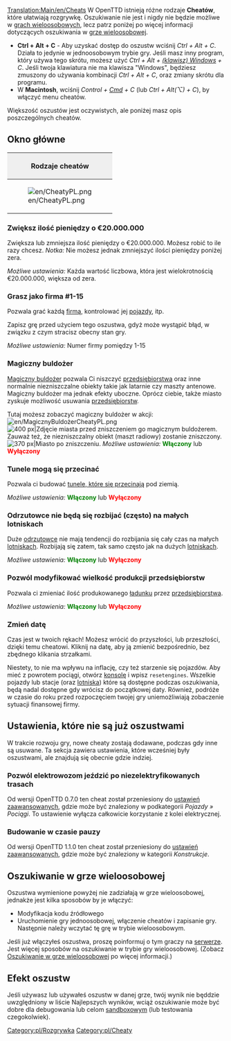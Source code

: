 [[Translation:Main/en/Cheats]]{{pl/Spis treści}}
{{pl/Uwaga| Używając cheatów (oszustw) zdradzasz współzawodników. Należy wziąć pod uwagę, że te oszustwa zostaną zapamiętane (Użycie cheata zostaje zapisane wraz ze stanem gry).}}
W OpenTTD istnieją różne rodzaje '''Cheatów''', które ułatwiają rozgrywkę. Oszukiwanie nie jest i nigdy nie będzie możliwe w [[Main/pl/Gra wieloosobowa|grach wieloosobowych]], lecz patrz poniżej po więcej informacji dotyczących oszukiwania w [[Main/pl/Gra wieloosobowa|grze wieloosobowej]]. 

*'''Ctrl + Alt + C''' - Aby uzyskać dostęp do oszustw wciśnij ''Ctrl + Alt + C''. Działa to jedynie w jednoosobowym trybie gry. Jeśli masz inny program, który używa tego skrótu, możesz użyć ''Ctrl + Alt + [http://www.wikipedia.org/wiki/pl:Windows (klawisz) Windows] + C''. Jeśli twoja klawiatura nie ma klawisza "Windows", będziesz zmuszony do używania kombinacji ''Ctrl + Alt + C'', oraz zmiany skrótu dla programu.
*W '''Macintosh''', wciśnij ''Control + [http://www.wikipedia.org/wiki/pl:Command Cmd] + C'' (lub ''Ctrl + Alt(⌥) + C''), by włączyć menu cheatów.

Większość oszustów jest oczywistych, ale poniżej masz opis poszczególnych cheatów.

==Okno główne==
{|border="2" cellspacing="4" cellpadding="3" rules="all" style="margin:1em 1em 1em 0; border:solid 1px #AAAAAA;"
!colspan="4" style="background:#efefef;"| Rodzaje cheatów
|-
| rowspan="10"|[[File:en/CheatyPL.png|frame|center]]
| style="background:#efefef;"|'''Rodzaj'''
|-
| [[Main/en/Cheaty/Pl#Zwiększ ilość pieniędzy o €20.000.000|1. Dodawanie/odejmowanie pieniędzy]]
|-
| [[Main/en/Cheaty/Pl#Grasz jako firma #1-15|2. Zmiana firmy]]
|-
| [[Main/en/Cheaty/Pl#Magiczny buldożer|3. Magiczny buldożer]]
|-
| [[Main/en/Cheaty/Pl#Tunele mogą się przecinać|4. Przecinanie się tuneli]]
|-
| [[Main/en/Cheaty/Pl#Odrzutowce nie będą się rozbijać (często) na małych lotniskach|5. Brak wypadków odrzutowców]]
|-
| [[Main/en/Cheaty/Pl#Pozwól modyfikować wielkość produkcji przedsiębiorstw|6. Modyfikacja produkcji przedsiębiorstw]]
|-
| [[Main/en/Cheaty/Pl#Zmień datę|7. Zmiana daty]]
|}

===Zwiększ ilość pieniędzy o €20.000.000===
Zwiększa lub zmniejsza ilość pieniędzy o €20.000.000. Możesz robić to ile razy chcesz. ''Notka:'' Nie możesz jednak zmniejszyć ilości pieniędzy poniżej zera.

''Możliwe ustawienia:'' Każda wartość liczbowa, która jest wielokrotnością €20.000.000, większa od zera.

===Grasz jako firma #1-15===
Pozwala grać każdą [[Main/pl/Firma transportowa|firmą]], kontrolować jej [[Main/pl/Pojazdy|pojazdy]], itp.

Zapisz grę przed użyciem tego oszustwa, gdyż może wystąpić błąd, w związku z czym stracisz obecny stan gry.

''Możliwe ustawienia:'' Numer firmy pomiędzy 1-15

===Magiczny buldożer===
[[Main/pl/Magiczny Buldożer|Magiczny buldożer]] pozwala Ci niszczyć [[Main/pl/Przedsiębiorstwa|przedsiębiorstwa]] oraz inne normalnie niezniszczalne obiekty takie jak latarnie czy maszty antenowe. Magiczny buldożer ma jednak efekty uboczne. Oprócz ciebie, także miasto zyskuje możliwość usuwania [[Main/pl/Przedsiębiorstwa|przedsiębiorstw]]. 

Tutaj możesz zobaczyć magiczny buldożer w akcji: [[File:en/MagicznyBuldożerCheatyPL.png]]
[[File:en/Town Before.png|thumb|left|400 px|Zdjęcie miasta przed zniszczeniem go magicznym buldożerem. Zauważ też, że niezniszczalny obiekt (maszt radiowy) zostanie zniszczony.]]
[[File:en/Town After.png|thumb|center|370 px|Miasto po zniszczeniu.]]
{{en/-}}
''Możliwe ustawienia:'' <span style="color:green">'''Włączony'''</span> lub <span style="color:red">'''Wyłączony'''</span>

===Tunele mogą się przecinać===
Pozwala ci budować [[Main/pl/Przecinające się tunele|tunele, które się przecinają]] pod ziemią.

''Możliwe ustawienia:'' <span style="color:green">'''Włączony'''</span> lub <span style="color:red">'''Wyłączony'''</span>

===Odrzutowce nie będą się rozbijać (często) na małych lotniskach===
Duże [[Main/pl/Samoloty|odrzutowce]] nie mają tendencji do rozbijania się cały czas na małych [[Main/pl/Lotniska|lotniskach]]. Rozbijają się zatem, tak samo często jak na dużych [[Main/pl/Lotniska|lotniskach]].

''Możliwe ustawienia:'' <span style="color:green">'''Włączony'''</span> lub <span style="color:red">'''Wyłączony'''</span>

===Pozwól modyfikować wielkość produkcji przedsiębiorstw===
Pozwala ci zmieniać ilość produkowanego [[Main/pl/Ładunek|ładunku]] przez [[Main/pl/Przedsiębiorstwa|przedsiębiorstwa]].

''Możliwe ustawienia:'' <span style="color:green">'''Włączony'''</span> lub <span style="color:red">'''Wyłączony'''</span>

===Zmień datę===
Czas jest w twoich rękach! Możesz wrócić do przyszłości, lub przeszłości, dzięki temu cheatowi. Kliknij na datę, aby ją zmienić bezpośrednio, bez zbędnego klikania strzałkami.

Niestety, to nie ma wpływu na inflację, czy też starzenie się pojazdów. Aby mieć z powrotem pociągi, otwórz [[Main/pl/Konsola|konsolę]] i wpisz <code>resetengines</code>. Wszelkie pojazdy lub stacje (oraz [[Main/pl/Lotniska|lotniska]]) które są dostępne podczas oszukiwania, będą nadal dostępne gdy wrócisz do początkowej daty. Również, podróże w czasie do roku przed rozpoczęciem twojej gry uniemożliwiają zobaczenie sytuacji finansowej firmy.

==Ustawienia, które nie są już oszustwami==
W trakcie rozwoju gry, nowe cheaty zostają dodawane, podczas gdy inne są usuwane. Ta sekcja zawiera ustawienia, które wcześniej były oszustwami, ale znajdują się obecnie gdzie indziej.

===Pozwól elektrowozom jeździć po niezelektryfikowanych trasach===
Od wersji OpenTTD 0.7.0 ten cheat został przeniesiony do [[Main/pl/Zaawansowane ustawienia|ustawień zaawansowanych]], gdzie może być znaleziony w podkategorii ''Pojazdy &raquo; Pociągi''. To ustawienie wyłącza całkowicie korzystanie z kolei elektrycznej.

===Budowanie w czasie pauzy===
Od wersji OpenTTD 1.1.0 ten cheat został przeniesiony do [[Main/pl/Zaawansowane ustawienia|ustawień zaawansowanych]], gdzie może być znaleziony w kategorii ''Konstrukcje''.

==Oszukiwanie w grze wieloosobowej==
Oszustwa wymienione powyżej nie zadziałają w grze wieloosobowej, jednakże jest kilka sposobów by je włączyć:
* Modyfikacja kodu źródłowego
* Uruchomienie gry jednoosobowej, włączenie cheatów i zapisanie gry. Następnie należy wczytać tę grę w trybie wieloosobowym.
Jeśli już włączyłeś oszustwa, proszę poinformuj o tym graczy na [[Main/pl/Serwer|serwerze]]. Jest więcej sposobów na oszukiwanie w trybie gry wieloosobowej.
(Zobacz [[Main/pl/Oszukiwanie w grze wieloosobowej|Oszukiwanie w grze wieloosobowej]] po więcej informacji.)

==Efekt oszustw==
Jeśli używasz lub używałeś oszustw w danej grze, twój wynik nie będdzie uwzględniony w liście Najlepszych wyników, wciąż oszukiwanie może być dobre dla debugowania lub celom [http://pl.wikipedia.org/wiki/Sandbox sandboxowym] (lub testowania czegokolwiek).

[[Category:pl/Rozgrywka]]
[[Category:pl/Cheaty]]